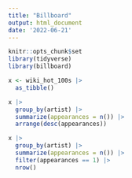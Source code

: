 ```yaml
---
title: "Billboard"
output: html_document
date: '2022-06-21'
---
```


```r
knitr::opts_chunk$set
library(tidyverse)
library(billboard)
```

```r
x <- wiki_hot_100s |> 
  as_tibble() 
```

```r
x |> 
  group_by(artist) |> 
  summarize(appearances = n()) |> 
  arrange(desc(appearances))
```
```r
x |> 
  group_by(artist) |> 
  summarize(appearances = n()) |> 
  filter(appearances == 1) |> 
  nrow()
```


